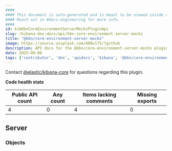 ```yaml
---
####
#### This document is auto-generated and is meant to be viewed inside our experimental, new docs system.
#### Reach out in #docs-engineering for more info.
####
id: kibKbnCoreEnvironmentServerMocksPluginApi
slug: /kibana-dev-docs/api/kbn-core-environment-server-mocks
title: "@kbn/core-environment-server-mocks"
image: https://source.unsplash.com/400x175/?github
description: API docs for the @kbn/core-environment-server-mocks plugin
date: 2025-09-06
tags: ['contributor', 'dev', 'apidocs', 'kibana', '@kbn/core-environment-server-mocks']
---
```




Contact [@elastic/kibana-core](https://github.com/orgs/elastic/teams/kibana-core) for questions regarding this plugin.

**Code health stats**

| Public API count  | Any count | Items lacking comments | Missing exports |
|-------------------|-----------|------------------------|-----------------|
| 4 | 0 | 4 | 0 |

## Server

### Objects
<DocDefinitionList data={kbnCoreEnvironmentServerMocksObj.server.objects}/>

